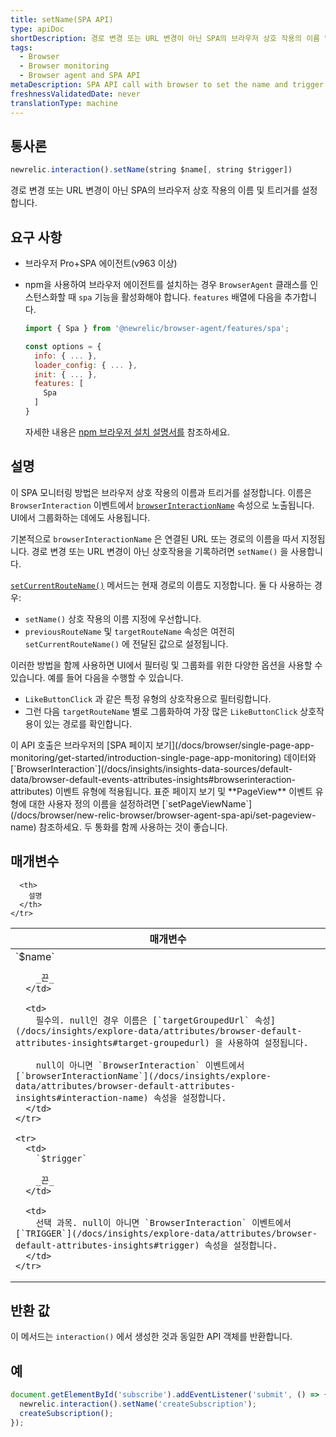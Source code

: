 ```yaml
---
title: setName(SPA API)
type: apiDoc
shortDescription: 경로 변경 또는 URL 변경이 아닌 SPA의 브라우저 상호 작용의 이름 및 트리거를 설정합니다.
tags:
  - Browser
  - Browser monitoring
  - Browser agent and SPA API
metaDescription: SPA API call with browser to set the name and trigger of a browser interaction that is not a route change or URL change.
freshnessValidatedDate: never
translationType: machine
---
```


## 통사론

```js
newrelic.interaction().setName(string $name[, string $trigger])
```

경로 변경 또는 URL 변경이 아닌 SPA의 브라우저 상호 작용의 이름 및 트리거를 설정합니다.

## 요구 사항

* 브라우저 Pro+SPA 에이전트(v963 이상)

* npm을 사용하여 브라우저 에이전트를 설치하는 경우 `BrowserAgent` 클래스를 인스턴스화할 때 `spa` 기능을 활성화해야 합니다. `features` 배열에 다음을 추가합니다.

  ```js
  import { Spa } from '@newrelic/browser-agent/features/spa';

  const options = {
    info: { ... },
    loader_config: { ... },
    init: { ... },
    features: [
      Spa
    ]
  }
  ```

  자세한 내용은 [npm 브라우저 설치 설명서를](https://www.npmjs.com/package/@newrelic/browser-agent#new-relic-browser-agent) 참조하세요.

## 설명

이 SPA 모니터링 방법은 브라우저 상호 작용의 이름과 트리거를 설정합니다. 이름은 `BrowserInteraction` 이벤트에서 [`browserInteractionName`](/docs/insights/explore-data/attributes/browser-default-attributes-insights#interaction-name) 속성으로 노출됩니다. UI에서 그룹화하는 데에도 사용됩니다.

기본적으로 `browserInteractionName` 은 연결된 URL 또는 경로의 이름을 따서 지정됩니다. 경로 변경 또는 URL 변경이 아닌 상호작용을 기록하려면 `setName()` 을 사용합니다.

[`setCurrentRouteName()`](/docs/browser/new-relic-browser/browser-agent-apis/browser-spa-api-newrelicsetcurrentroutename) 메서드는 현재 경로의 이름도 지정합니다. 둘 다 사용하는 경우:

* `setName()` 상호 작용의 이름 지정에 우선합니다.
* `previousRouteName` 및 `targetRouteName` 속성은 여전히 `setCurrentRouteName()` 에 전달된 값으로 설정됩니다.

이러한 방법을 함께 사용하면 UI에서 필터링 및 그룹화를 위한 다양한 옵션을 사용할 수 있습니다. 예를 들어 다음을 수행할 수 있습니다.

* `LikeButtonClick` 과 같은 특정 유형의 상호작용으로 필터링합니다.
* 그런 다음 `targetRouteName` 별로 그룹화하여 가장 많은 `LikeButtonClick` 상호작용이 있는 경로를 확인합니다.

<Callout variant="tip">
  이 API 호출은 브라우저의 [SPA 페이지 보기](/docs/browser/single-page-app-monitoring/get-started/introduction-single-page-app-monitoring) 데이터와 [`BrowserInteraction`](/docs/insights/insights-data-sources/default-data/browser-default-events-attributes-insights#browserinteraction-attributes) 이벤트 유형에 적용됩니다. 표준 페이지 보기 및 <DNT>**PageView**</DNT> 이벤트 유형에 대한 사용자 정의 이름을 설정하려면 [`setPageViewName`](/docs/browser/new-relic-browser/browser-agent-spa-api/set-pageview-name) 참조하세요. 두 통화를 함께 사용하는 것이 좋습니다.
</Callout>

## 매개변수

<table>
  <thead>
    <tr>
      <th width="25%">
        매개변수
      </th>

      <th>
        설명
      </th>
    </tr>
  </thead>

  <tbody>
    <tr>
      <td>
        `$name`

        _끈_
      </td>

      <td>
        필수의. null인 경우 이름은 [`targetGroupedUrl` 속성](/docs/insights/explore-data/attributes/browser-default-attributes-insights#target-groupedurl) 을 사용하여 설정됩니다.

        null이 아니면 `BrowserInteraction` 이벤트에서 [`browserInteractionName`](/docs/insights/explore-data/attributes/browser-default-attributes-insights#interaction-name) 속성을 설정합니다.
      </td>
    </tr>

    <tr>
      <td>
        `$trigger`

        _끈_
      </td>

      <td>
        선택 과목. null이 아니면 `BrowserInteraction` 이벤트에서 [`TRIGGER`](/docs/insights/explore-data/attributes/browser-default-attributes-insights#trigger) 속성을 설정합니다.
      </td>
    </tr>
  </tbody>
</table>

## 반환 값

이 메서드는 `interaction()` 에서 생성한 것과 동일한 API 객체를 반환합니다.

## 예

```js
document.getElementById('subscribe').addEventListener('submit', () => {
  newrelic.interaction().setName('createSubscription');
  createSubscription();
});
```